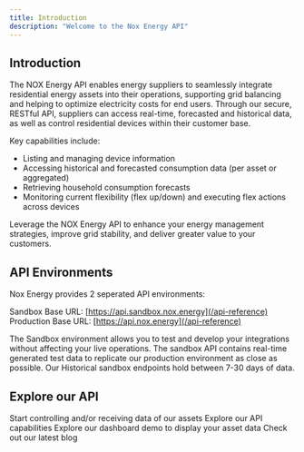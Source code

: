 ```yaml
---
title: Introduction
description: "Welcome to the Nox Energy API"
---
```


## Introduction

The NOX Energy API enables energy suppliers to seamlessly integrate residential energy assets
into their operations, supporting grid balancing and helping to optimize electricity costs
for end users. Through our secure, RESTful API, suppliers can access real-time, forecasted and historical data,
as well as control residential devices within their customer base.

Key capabilities include:

* Listing and managing device information
* Accessing historical and forecasted consumption data (per asset or aggregated)
* Retrieving household consumption forecasts
* Monitoring current flexibility (flex up/down) and executing flex actions across devices

Leverage the NOX Energy API to enhance your energy management strategies, improve grid stability,
and deliver greater value to your customers.

## API Environments

Nox Energy provides 2 seperated API environments:

Sandbox Base URL: [https://api.sandbox.nox.energy](/api-reference)  
Production Base URL: [https://api.nox.energy](/api-reference)

The Sandbox environment allows you to test and develop your integrations without affecting your live operations.
The sandbox API contains real-time generated test data to replicate our production environment as close as possible.
Our Historical sandbox endpoints hold between 7-30 days of data.

## Explore our API

<CardGroup cols={2}>
  <Card
    title="Get Started"
    icon="screwdriver-wrench"
    href="/guides/get-started"
  >
    Start controlling and/or receiving data of our assets
  </Card>
  <Card
    title="API Reference"
    icon="code"
    href="/api-reference"
  >
    Explore our API capabilities
  </Card>
  <Card
    title="Dashboard Demo"
    icon="chart-line"
    href="https://nox-supplier.vercel.app/"
  >
    Explore our dashboard demo to display your asset data
  </Card>
  <Card
    title="Blog"
    icon="newspaper"
    href="https://www.nox.energy/blog"
  >
    Check out our latest blog
  </Card>
</CardGroup>

